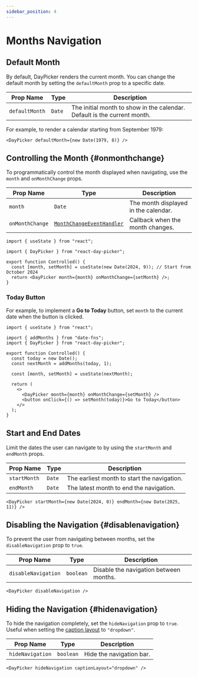 ```yaml
---
sidebar_position: 4
---
```


# Months Navigation

## Default Month

By default, DayPicker renders the current month. You can change the default month by setting the `defaultMonth` prop to a specific date.

| Prop Name      | Type   | Description                                                              |
| -------------- | ------ | ------------------------------------------------------------------------ |
| `defaultMonth` | `Date` | The initial month to show in the calendar. Default is the current month. |

For example, to render a calendar starting from September 1979:

```tsx
<DayPicker defaultMonth={new Date(1979, 8)} />
```

<BrowserWindow>
  <Examples.DefaultMonth />
</BrowserWindow>

## Controlling the Month {#onmonthchange}

To programmatically control the month displayed when navigating, use the `month` and `onMonthChange` props.

| Prop Name       | Type                                                                        | Description                          |
| --------------- | --------------------------------------------------------------------------- | ------------------------------------ |
| `month`         | `Date`                                                                      | The month displayed in the calendar. |
| `onMonthChange` | [`MonthChangeEventHandler`](../api/type-aliases/MonthChangeEventHandler.md) | Callback when the month changes.     |

```tsx
import { useState } from "react";

import { DayPicker } from "react-day-picker";

export function Controlled() {
  const [month, setMonth] = useState(new Date(2024, 9)); // Start from October 2024
  return <DayPicker month={month} onMonthChange={setMonth} />;
}
```

### Today Button

For example, to implement a <strong>Go to Today</strong> button, set `month` to the current date when the button is clicked.

```tsx
import { useState } from "react";

import { addMonths } from "date-fns";
import { DayPicker } from "react-day-picker";

export function Controlled() {
  const today = new Date();
  const nextMonth = addMonths(today, 1);

  const [month, setMonth] = useState(nextMonth);

  return (
    <>
      <DayPicker month={month} onMonthChange={setMonth} />
      <button onClick={() => setMonth(today)}>Go to Today</button>
    </>
  );
}
```

<BrowserWindow>
  <Examples.Controlled />
</BrowserWindow>

## Start and End Dates

Limit the dates the user can navigate to by using the `startMonth` and `endMonth` props.

| Prop Name    | Type   | Description                                 |
| ------------ | ------ | ------------------------------------------- |
| `startMonth` | `Date` | The earliest month to start the navigation. |
| `endMonth`   | `Date` | The latest month to end the navigation.     |

```tsx
<DayPicker startMonth={new Date(2024, 0)} endMonth={new Date(2025, 11)} />
```

<BrowserWindow>
  <Examples.StartEndMonths />
</BrowserWindow>

## Disabling the Navigation {#disablenavigation}

To prevent the user from navigating between months, set the `disableNavigation` prop to `true`.

| Prop Name           | Type      | Description                            |
| ------------------- | --------- | -------------------------------------- |
| `disableNavigation` | `boolean` | Disable the navigation between months. |

```tsx
<DayPicker disableNavigation />
```

<BrowserWindow>
  <Examples.DisableNavigation />
</BrowserWindow>

## Hiding the Navigation {#hidenavigation}

To hide the navigation completely, set the `hideNavigation` prop to `true`. Useful when setting the [caption layout](./customization.mdx#caption-layouts) to `"dropdown"`.

| Prop Name        | Type      | Description              |
| ---------------- | --------- | ------------------------ |
| `hideNavigation` | `boolean` | Hide the navigation bar. |

```tsx
<DayPicker hideNavigation captionLayout="dropdown" />
```

<BrowserWindow>
  <Examples.HideNavigation />
</BrowserWindow>
